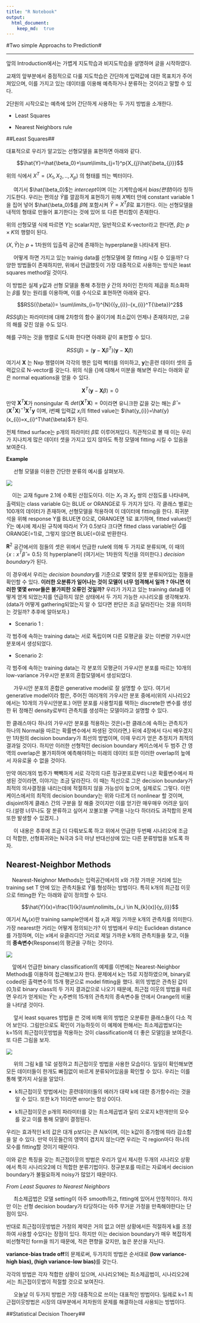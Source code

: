 ```yaml
---
title: "R Notebook"
output: 
  html_document:
    keep_md:  true
---
```

#Two simple Approachs to Prediction#

---

앞의 Introduction에서는 가볍게 지도학습과 비지도학습을 설명하며 글을 시작하였다.

교재의 앞부분에서 중점적으로 다룰 지도학습은 간단하게 입력값에 대한 목표치가 주어져있으며, 이를 가지고 있는 데이터를 이용해 예측하거나 분류하는 것이라고 말할 수 있다.

2단원의 시작으로는 예측에 있어 간단하게 사용하는 두 가지 방법을 소개한다.

* Least Squares

* Nearest Neighbors rule


##Least Squares##



 대표적으로 우리가 알고있는 선형모델을 표현하면 아래와 같다.

$$\hat{Y}=\hat{\beta_0}+\sum\limits_{j=1}^p{X_{j}\hat{\beta_{j}}}$$

위의 식에서 $X^T = (X_1,X_2,..,X_{p})$ 의 형태를 띄는 벡터이다.


 &nbsp;&nbsp;&nbsp;&nbsp; 여기서 $\hat{\beta_0}$는 *intercept*이며 이는 기계학습에서 *bias(편향)*이라 칭하기도한다. 우리는 편의상 $\hat{Y}$를 깔끔하게 표현하기 위해 ${X}$벡터 안에 constant variable 1을 집어 넣어 $\hat{\beta_0}$를 $\hat{\beta}$에 포함시켜 
 $\hat{Y}={X}^T\hat{\beta}$로 표기한다. 이는 선형모델을 내적의 형태로 만들어 표기한다는 것에 있어 또 다른 편리함이 존재한다.
 
 위의 선형모델 식에 따르면 ${Y}$는 scalar지만, 일반적으로 K-vector라고 한다면, ${\beta}$는 $p\times{K}$의 행렬이 된다.
 
 $({X},{\hat{Y}})$는 $p+1$차원의 입출력 공간에 존재하는 hyperplane을 나타내게 된다.
 
&nbsp;&nbsp;&nbsp;&nbsp; 어떻게 하면 가지고 있는 trainig data를 선형모델에 잘 fitting 시킬 수 있을까? 다양한 방법들이 존재하지만, 위에서 언급했듯이 가장 대중적으로 사용하는 방식은 least squares method일 것이다.

 이 방법은 실제 ${y}$값과 선형 모델을 통해 추정한 ${\hat{y}}$ 간의 차이인 잔차의 제곱을 최소화하는 ${\beta}$를 찾는 원리를 이용하며, 이를 수식으로 표현하면 아래와 같다.
 
 $$RSS({\beta})= \sum\limits_{i=1}^{N}({y_{i}}-{x_{i}}^T{\beta})^2$$
 
 
 $RSS({\beta})$는 파라미터에 대해 2차항의 함수 꼴이기에 최소값이 언제나 존재하지만, 고유의 해를 갖진 않을 수도 있다. 
 
 해를 구하는 것을 행렬로 도식화 한다면 아래와 같이 표현할 수 있다.
 
 $$RSS({\beta})=(\mathbf{y}-\mathbf{X}{\beta}^T)(\mathbf{y}-\mathbf{X}{\beta})$$
 
 여기서 **X** 는 Nxp 행렬이며 각각의 행은 입력 벡터를 의미하고, **y**는훈련 데이터 셋의 출력값으로 N-vector를 갖는다. 위의 식을 {\beta}에 대해서 미분을 해보면 우리는  아래와 같은 normal equations을 얻을 수 있다.
 
 $$\mathbf{X}^T(\mathbf{y}-\mathbf{X}{\beta})=0$$

 만약 $\mathbf{X}^T\mathbf{X}$가 nonsingular 즉 $det(\mathbf{X}^T\mathbf{X})=0$이라면 유니크한 값을 갖는 해는 ${\hat{\beta}}=(\mathbf{X}^T\mathbf{X})^{-1}\mathbf{X}^T\mathbf{y}$ 이며, i번째 입력값 ${x_{i}}$의 fitted value는 $\hat{y_{i}}=\hat{y}(x_{i})=x_{i}^T\hat{\beta}$가 된다.


 전체 fitted surface는 p개의 파라미터 $\hat{\beta}$로 이루어져있다. 직관적으로 볼 때 이는 우리가 지나치게 많은 데이터 셋을 가지고 있지 않아도 특정 모델에  fitting 시킬 수 있음을 보여준다.

**Example**


&nbsp;&nbsp;&nbsp;&nbsp; 선형 모델을 이용한 간단한 분류의 예시를 살펴보자.

 ![](02_photo1.png)

 &nbsp;&nbsp;&nbsp;&nbsp;이는 교재 figure 2.1에 수록된 산점도이다. 이는 $X_1$ 과 $X_2$ 쌍의 산점도를 나타내며, 출력되는 class variable G는 BLUE or ORANGE로 두 가지가 있다. 각 클래스 별로는 100개의 데이터가 존재하며, 선형모델을 적용하여 이 데이터에 fitting을 한다. 회귀분석을 위해 response Y를 BLUE면 0으로, ORANGE면 1로 표기하며, fitted values인 $\hat{Y}$는 예시에 제시된 규칙에 따라서 $\hat{Y}$가 0.5보다 크다면 fitted class variable인 $\hat{G}$를 ORANGE(=1)로, 그렇지 않으면 BLUE(=0)로 반환한다.
 
 $\mathbf{R}^2$ 공간에서의 점들의 셋은 위에서 언급한 rule에 의해 두 가지로 분류되며, 이 때의 ${\{x: x^T{\hat{\beta}}=0.5}\}$ 의 hyperplane이 (여기서는 1차원의 직선을 의미한다.) *decision boundary*가 된다.
 
이 경우에서 우리는 *decision boundary*를 기준으로 몇몇의 잘못 분류되어있는 점들을 확인할 수 있다. **이러한 오분류가 일어나는 것이 모델이 너무 엄격해서 일까 ? 아니면 이러한 몇몇 error들은 불가피한 오류인 것일까?** 우리가 가지고 있는 training data를 어떻게 얻게 되었는지를 언급하지 않은 상태에서 두 가지 가능한 시나리오를 생각해보자.(data가 어떻게 gathering되었는지 알 수 있다면 판단은 조금 달라진다는 것을 의미하는 것일까? 추후에 알아보자.)


* Scenario 1 :

각 범주에 속하는 training data는 서로 독립이며 다른 모평균을 갖는 이변량 가우시안 분포에서 생성되었다.


* Scenario 2:

각 범주에 속하는 training data는 각 분포의 모평균이 가우시안 분포를 따르는 10개의 low-variance 가우시안 분포의 혼합모델에서 생성되었다.

&nbsp;&nbsp;&nbsp;&nbsp; 가우시안 분포의 혼합은 generative model로 잘 설명할 수 있다. 여기서 generative model이라 함은, 주어진 여러개의 가우시안 분포 중에서(위의 시나리오2에서는 10개의 가우시안분포.) 어떤 분포를 사용할지를 택하는 discrete한 변수를 생성한 뒤 정해진 density로부터 관측치를 생성하는 모델이라고 설명할 수 있다. 

한 클래스마다 하나의 가우시안 분포를 적용하는 것은(=한 클래스에 속하는 관측치가 하나의 Normal을 따르는 확률변수에서 파생된 것이라면,) 뒤에 4장에서 다시 배우겠지만 1차원의 decision boundary가 최선의 방법이며, 이때 우리가 얻은 추정치가 최적의 결과일 것이다. 하지만 이러한 선형적인 decision boundary 케이스에서 두 범주 간 영역의 overlap은 불가피하며 예측해야하는 미래의 데이터 또한 이러한 overlap의 늪에서 자유로울 수 없을 것이다.

 만약 여러개의 범주가 빽빽하게 서로 각각의 다른 정규분포로부터 나온 확률변수에서 파생된 것이라면, 이야기는 조금 달라진다. 이 때는 직선으로 그은 decision boundary가 최적의 의사결정을 내리는데에 적절하지 않을 가능성이 높으며, 실제로도 그렇다. 이런 케이스에서의 최적의 decision boundary는 위와 다르게 더 nonlinear 할 것이며, disjoint하게 클래스 간의 구분을 잘 해줄 것이지만 이를 얻기란 매우매우 어려운 일이다.(설령 너무나도 잘 분류하고 싶어서 꼬불꼬불 구역을 나눈다 하더라도 과적합의 문제 또한 발생할 수 있겠지..)
 
 
 &nbsp;&nbsp;&nbsp;&nbsp; 이 내용은 추후에 조금 더 다뤄보도록 하고 위에서 언급한 두번째 시나리오에 조금 더 적합한, 선형회귀와는 N극과 S극 마냥 반대선상에 있는 다른 분류방법을 보도록 하자.
 
## Nearest-Neighbor Methods ##
 
 
 &nbsp;&nbsp;&nbsp;&nbsp;Nearest-Neighnor Methods는 입력공간에서의 x와 가장 가까운 거리에 있는 training set T 안에 있는 관측치들로 $\hat{Y}$를 형성하는 방법이다. 특히 k개의 최근접 이웃으로 fitting한 $\hat{Y}$는 아래와 같이 정의할 수 있다.
 
 $$\hat{Y}(x)=\frac{1}{k}\sum\nolimits_{x_i \in N_{k}(x)}{y_{i}}$$
 
 여기서 $N_{k}(x)$란 training sample안에서 점 $x_{i}$과 제일 가까운 k개의 관측치를 의미한다. 가장 nearest한 거리는 어떻게 정의되는가? 이 방법에서 우리는 Euclidean distance를 가정하며, 이는 x에서 유클리디안 거리로 제일 가까운 k개의 관측치들을 찾고, 이들의 **종속변수**(Response)의 평균을 구하는 것이다.
 
  ![](02_photo2.png)
 
 &nbsp;&nbsp;&nbsp;&nbsp;앞에서 언급한 binary classification의 예제를 이번에는 Nearest-Neighbor Methods를 이용하여 접근해보고자 한다. 문제에서 k는 15로 지정하였으며, binary로 coded된 출력변수의 15개 평균으로 model fitting을 했다. 위의 방법은 관측된 값이 (0,1)로 binary class의 두 가지 결과값으로 나오기 때문에, 최근접 이웃의 방법을 따르면 우리가 얻게되는 $\hat{Y}$는 $x_{i}$주변의 15개의 관측치의 종속변수들 안에서 Orange의 비율을 나타낼 것이다.
 
 &nbsp;&nbsp;&nbsp;&nbsp; 앞서 least squares 방법을 쓴 것에 비해 위의 방법은 오분류한 클래스들이 다소 적어 보인다. 그림만으로도 확인이 가능하듯이 이 예제에 한해서는 최소제곱법보다는 k=15의 최근접이웃방법을 적용하는 것이 classification에 더 좋은 모델임을 보여준다. 또 다른 그림을 보자.
 
  ![](02_photo3.png)
  
 
  &nbsp;&nbsp;&nbsp;&nbsp; 위의 그림 k를 1로 설정하고 최근접이웃 방법을 사용한 모습이다. 일일이 확인해보면 모든 데이터들이 한개도 빠짐없이 바르게 분류되어있음을 확인할 수 있다. 우리는 이를 통해 몇가지 사실을 알았다.
  
* k최근접이웃 방법에서는 훈련데이터들의 에러가 대략 k에 대한 증가함수라는 것을 알 수 있다. 또한 k가 1이라면 error는 항상 0이다.
  
* k최근접이웃은 p개의 파라미터를 갖는 최소제곱법과 달리 오로지 k한개만의 모수를 갖고 이를 통해 모델이 결정된다.
  
 우리는 효과적인 k의 값은 대개 p보다는 큰 $N/k$이며, 이는 k값이 증가함에 따라 감소함을 알 수 있다. 만약 이웃들간의 영역이 겹치지 않는다면 우리는 각 region마다 하나의 모수를 fitting할 것이기 때문이다.
 
  이와 같은 특징을 갖는 최근접이웃의 방법은 우리가 앞서 제시한 두개의 시나리오 상황에서 특히 시나리오2에 더 적합한 분류기법이다.  정규분포를 따르는 자료에서 decision boundary가 불필요하게 noisy가 많았기 때문이다.
  
  
*From Least Squares to Nearest Neighbors*

&nbsp;&nbsp;&nbsp;&nbsp; 최소제곱법은 모델 setting이 아주 smooth하고, fitting에 있어서 안정적이다. 하지만 이는 선형 decision boudary가 타당하다는 아주 무거운 가정을 만족해야한다는 단점이 있다. 

 반대로 최근접이웃방법은 가정의 제약은 거의 없고 어떤 상황에서든 적절하게 k를 조정하여 사용할 수있다는 장점이 있다. 하지만 이는 decision boundary가 매우 복잡하게 비선형적인 form을 띄기 때문에, 적은 편향을 갖지만, 높은 분산을 지닌다.
 
  **variance-bias trade off**의 문제로써, 두가지의 방법은 순서대로 **(low variance-high bias), (high variance-low bias)**를 갖는다.
 
 
 각각의 방법은 각자 적합한 상황이 있으며, 시나리오1에는 최소제곱법이, 시나리오2에서는 최근접이웃법이 적절할 것으로 보여진다.


&nbsp;&nbsp;&nbsp;&nbsp; 오늘날 이 두가지 방법은 가장 대중적으로 쓰이는 대표적인 방법이다. 일례로 k=1 최근접이웃방법은 시장의 대부분에서 저차원의 문제를 해결하는데 사용되는 방법이다.  

##Statistical Decision Thoery##
 






